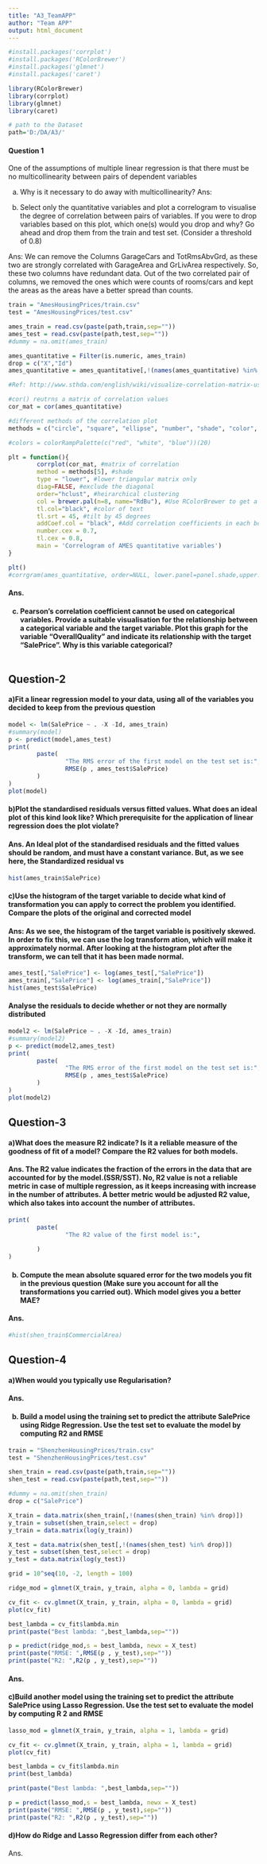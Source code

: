 ```yaml
---
title: "A3_TeamAPP"
author: "Team APP"
output: html_document
---
```


```r

#install.packages('corrplot')
#install.packages('RColorBrewer')
#install.packages('glmnet')
#install.packages('caret')

library(RColorBrewer)
library(corrplot)
library(glmnet)
library(caret)
```

```r
# path to the Dataset
path='D:/DA/A3/'
```

<h4> Question 1</h4>
One of the assumptions of multiple linear regression is that there must be no multicollinearity
between pairs of dependent variables 

a) Why is it necessary to do away with multicollinearity? 
Ans: 

b) Select only the quantitative variables and plot a correlogram to visualise the degree of
correlation between pairs of variables. If you were to drop variables based on this plot,
which one(s) would you drop and why? Go ahead and drop them from the train and test
set. (Consider a threshold of 0.8)

Ans: We can remove the Columns GarageCars and TotRmsAbvGrd, as these two are strongly correlated with GarageArea and GrLivArea respectively. So, these two columns have redundant data. Out of the two correlated pair of columns, we removed the ones which were counts of rooms/cars and kept the areas as the areas have a better spread than counts.

```r
train = "AmesHousingPrices/train.csv"
test = "AmesHousingPrices/test.csv"

ames_train = read.csv(paste(path,train,sep=""))
ames_test = read.csv(paste(path,test,sep=""))
#dummy = na.omit(ames_train)

ames_quantitative = Filter(is.numeric, ames_train)
drop = c("X","Id")
ames_quantitative = ames_quantitative[,!(names(ames_quantitative) %in% drop)]

#Ref: http://www.sthda.com/english/wiki/visualize-correlation-matrix-using-correlogram

#cor() reutrns a matrix of correlation values
cor_mat = cor(ames_quantitative)

#different methods of the correlation plot
methods = c("circle", "square", "ellipse", "number", "shade", "color", "pie")

#colors = colorRampPalette(c("red", "white", "blue"))(20)

plt = function(){
        corrplot(cor_mat, #matrix of correlation
        method = methods[5], #shade
        type = "lower", #lower triangular matrix only
        diag=FALSE, #exclude the diagonal
        order="hclust", #heirarchical clustering
        col = brewer.pal(n=8, name="RdBu"), #Use RColorBrewer to get a palette of blue and red gradient
        tl.col="black", #color of text
        tl.srt = 45, #tilt by 45 degrees
        addCoef.col = "black", #Add correlation coefficients in each box
        number.cex = 0.7, 
        tl.cex = 0.8,
        main = 'Correlogram of AMES quantitative variables')
}

plt()
#corrgram(ames_quantitative, order=NULL, lower.panel=panel.shade,upper.panel=panel.pie, text.panel=panel.txt,main="Quantitative variables of AMES")
```
<h4>Ans. </h4>

<h4>c) Pearson’s correlation coefficient cannot be used on categorical variables. Provide a
suitable visualisation for the relationship between a categorical variable and the target
variable. Plot this graph for the variable “OverallQuality” and indicate its relationship with
the target “SalePrice”. Why is this variable categorical?</h4>

```r

```

<h2>Question-2</h2>
<h4>a)Fit a linear regression model to your data, using all of the variables you decided to keep
from the previous question</h4>
```r
model <- lm(SalePrice ~ . -X -Id, ames_train)
#summary(model)
p <- predict(model,ames_test)
print(
        paste(
                "The RMS error of the first model on the test set is:",
                RMSE(p , ames_test$SalePrice)
        )
)
plot(model)
```
<h4>b)Plot the standardised residuals versus fitted values. What does an ideal plot of this kind
look like? Which prerequisite for the application of linear regression does the plot
violate?</h4>
<h4>Ans. An Ideal plot of the standardised residuals and the fitted values should be random, and must have a constant variance. But, as we see here, the Standardized residual vs </h4>

```r
hist(ames_train$SalePrice)
```
<h4>c)Use the histogram of the target variable to decide what kind of transformation you can
apply to correct the problem you identified. Compare the plots of the original and
corrected model</h4>
<h4>Ans: As we see, the histogram of the target variable is positively skewed. In order to fix this, we can use the log transform ation, which will make it approximately normal. After looking at the histogram plot after the transform, we can tell that it has been made normal.</h4>

```r
ames_test[,"SalePrice"] <- log(ames_test[,"SalePrice"])
ames_train[,"SalePrice"] <- log(ames_train[,"SalePrice"])
hist(ames_test$SalePrice)
```
<h4> Analyse the residuals to decide whether or not they are normally distributed</h4> 

```r
model2 <- lm(SalePrice ~ . -X -Id, ames_train)
#summary(model2)
p <- predict(model2,ames_test)
print(
        paste(
                "The RMS error of the first model on the test set is:",
                RMSE(p , ames_test$SalePrice)
        )
)
plot(model2)
```



<h2>Question-3</h2>
<h4>a)What does the measure R2 indicate? Is it a reliable measure of the goodness of fit of a
model? Compare the R2 values for both models.</h4>
<h4>Ans. The R2 value indicates the fraction of the errors in the data that are accounted for by the model.(SSR/SST). No, R2 value is not a reliable metric in case of multiple regression, as it keeps increasing with increase in the number of attributes. A better metric would be adjusted R2 value, which also takes into account the number of attributes. </h4>
```r
print(
        paste(
                "The R2 value of the first model is:",
                
        )
)
```
<h4>b) Compute the mean absolute squared error for the two models you fit in the previous
question (Make sure you account for all the transformations you carried out). Which
model gives you a better MAE?</h4>
<h4>Ans. </h4>
```r
#hist(shen_train$CommercialArea)
```

<h2>Question-4</h2>
<h4>a)When would you typically use Regularisation? </h4>
<h4>Ans. </h4>

<h4>b) Build a model using the training set to predict the attribute SalePrice using Ridge Regression. Use the test set to evaluate the model by computing R2 and RMSE</h4>
```r
train = "ShenzhenHousingPrices/train.csv"
test = "ShenzhenHousingPrices/test.csv" 

shen_train = read.csv(paste(path,train,sep=""))
shen_test = read.csv(paste(path,test,sep=""))

#dummy = na.omit(shen_train)
drop = c("SalePrice")

X_train = data.matrix(shen_train[,!(names(shen_train) %in% drop)])
y_train = subset(shen_train,select = drop)
y_train = data.matrix(log(y_train))

X_test = data.matrix(shen_test[,!(names(shen_test) %in% drop)])
y_test = subset(shen_test,select = drop)
y_test = data.matrix(log(y_test))

grid = 10^seq(10, -2, length = 100)

ridge_mod = glmnet(X_train, y_train, alpha = 0, lambda = grid)

cv_fit <- cv.glmnet(X_train, y_train, alpha = 0, lambda = grid)
plot(cv_fit)

best_lambda = cv_fit$lambda.min
print(paste("Best lambda: ",best_lambda,sep=""))

p = predict(ridge_mod,s = best_lambda, newx = X_test)
print(paste("RMSE: ",RMSE(p , y_test),sep=""))
print(paste("R2: ",R2(p , y_test),sep=""))

```
<h4>Ans.</h4>

<h4>c)Build another model using the training set to predict the attribute SalePrice using Lasso
Regression. Use the test set to evaluate the model by computing R
2 and RMSE</h4>
```r
lasso_mod = glmnet(X_train, y_train, alpha = 1, lambda = grid)

cv_fit <- cv.glmnet(X_train, y_train, alpha = 1, lambda = grid)
plot(cv_fit)

best_lambda = cv_fit$lambda.min
print(best_lambda)

print(paste("Best lambda: ",best_lambda,sep=""))

p = predict(lasso_mod,s = best_lambda, newx = X_test)
print(paste("RMSE: ",RMSE(p , y_test),sep=""))
print(paste("R2: ",R2(p , y_test),sep=""))
```

<h4>d)How do Ridge and Lasso Regression differ from each other?</h4>
</h4>Ans. </h4>
